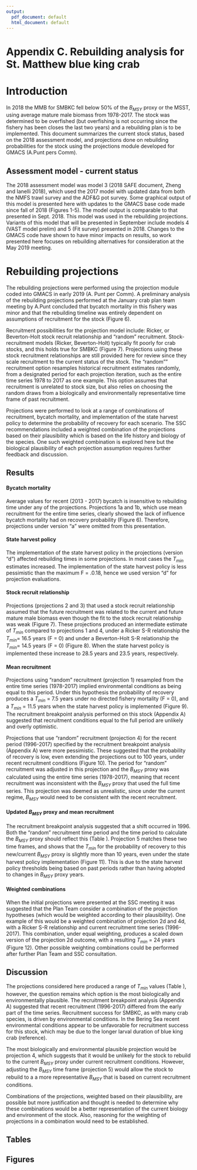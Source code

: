 ```yaml
---
output:
  pdf_document: default
  html_document: default
---
```

# Appendix C. Rebuilding analysis for St. Matthew blue king crab 

# Introduction
In 2018 the MMB for SMBKC fell below 50% of the $B_{MSY}$ proxy or the MSST, using average mature male biomass from 1978-2017. The stock was determined to be overfished (but overfishing is not occurring since the fishery has been closes the last two years) and a rebuilding plan is to be implemented. This document summarizes the current stock status, based on the 2018 assessment model, and projections done on rebuilding probabilities for the stock using the projections module developed for GMACS (A.Punt pers Comm). 

## Assessment model - current status
The 2018 assessment model was model 3 (2018 SAFE document, Zheng and Ianelli 2018), which used the 2017 model with updated data from both the NMFS trawl survey and the ADF&G pot survey. Some graphical output of this model is presented here with updates to the GMACS base code made since fall of 2018 (Figures 1-5). The model output is comparable to that presented in Sept. 2018. This model was used in the rebuilding projections. Variants of this model that will be presented in September include models 4 (VAST model prelim) and 5 (Fit survey) presented in 2018. Changes to the GMACS code have shown to have minor impacts on results, so work presented here focuses on rebuilding alternatives for consideration at the May 2019 meeting.


# Rebuilding projections
The rebuilding projections were performed using the projection module coded into GMACS in early 2019 (A. Punt per Comm). 
A preliminary analysis of the rebuilding projections performed at the January crab plan team meeting by A.Punt concluded that bycatch mortality in this fishery was minor and that the rebuilding timeline was entirely dependent on assumptions of recruitment for the stock (Figure 6). 

Recruitment possibilities for the projection model include: Ricker, or Beverton-Holt stock recruit relationship and "random" recruitment. Stock-recruitment models (Ricker, Beverton-Holt) typically fit poorly for crab stocks, and this holds true for SMBKC (Figure 7). Projections using these stock recruitment relationships are still provided here for review since they scale recruitment to the current status of the stock. The "random"" recruitment option resamples historical recruitment estimates randomly, from a designated period for each projection iteration, such as the entire time series 1978 to 2017 as one example. This option assumes that recruitment is unrelated to stock size, but also relies on choosing the random draws from a biologically and environmentally representative time frame of past recruitment. 

Projections were performed to look at a range of combinations of recruitment, bycatch mortality, and implementation of the state harvest policy to determine the probability of recovery for each scenario. The SSC recommendations included a weighted combination of the projections based on their plausibility which is based on the life history and biology of the species. One such weighted combination is explored here but the biological plausibility of each projection assumption requires further feedback and discussion.

\begin{table}[ht]
\centering
\caption{Projections performed with associated recruitment assumptions.} 
\label{tab:projections}
\begin{tabular}{lcccccccc}
  \hline
  Projection & recruitment & $B_\mathit{MSY}$ proxy & recruitment years \\ 
  \hline
  1 & random recruitment & 1978-2017 & 1978-2017 \\ 
  2 & Ricker & 1978-2017 &  \\ 
  3 & Beverton-Holt & 1978-2017 &  \\ 
  4 & random recruitment & 1978-2017 & 1996-2017 \\ 
  5 & random recruitment & 1996-2017 & 1996-2017 \\ 
  6 & random recruitment & 1978-2017 & 1999-2017 \\ 
  7 & random recruitment & 1978-2017 & 1989-2017 \\ 
  \hline
\end{tabular}
\end{table}

\begin{table}[ht]
\centering
\caption{Versions for each of the projections in Table \ref{tab:projections}.} 
\label{tab:versions}
\begin{tabular}{lcccccccc}
  \hline
  Version & Bycatch mortality & SOA harvest policy \\ 
  \hline
  a &  0 & no \\ 
  b &  present (2013-2017) & no \\  
  c &  0 & yes \\ 
  d &  present (2013-2017) & yes \\ 
  \hline
\end{tabular}
\end{table}


## Results

#### Bycatch mortality 
Average values for recent (2013 - 2017) bycatch is insensitive to rebuilding time under any of the projections. Projections 1a and 1b, which use mean recruitment for the entire time series, clearly showed the lack of influence bycatch mortality had on recovery probability (Figure 6). Therefore, projections under version "a" were omitted from this presentation. 

#### State harvest policy
The implementation of the state harvest policy in the projections (version "d") affected rebuilding times in some projections. 
In most cases the $T_{min}$ estimates increased. The implementation of the state harvest policy is less pessimistic than the maximum F = .0.18, hence we used version "d" for projection evaluations. 

#### Stock recruit relationship 
Projections (projections 2 and 3) that used a stock recruit relationship assumed that the future recruitment was related to the current and future mature male biomass even though the fit to the stock recruit relationship was weak (Figure 7). These projections produced an intermediate estimate of $T_{min}$ compared to projections 1 and 4, under a Ricker S-R relationship the $T_{min}$= 16.5 years (F = 0) and under a Beverton-Holt S-R relationship the $T_{min}$= 14.5 years (F = 0) (Figure 8). When the state harvest policy is implemented these increase to 28.5 years and 23.5 years, respectively. 

#### Mean recruitment 
Projections using "random" recruitment (projection 1) resampled from the entire time series (1978-2017) implied environmental conditions as being equal to this period. Under this hypothesis the probability of recovery produces a $T_{min}$ = 7.5 years under no directed fishery mortality (F = 0), and a $T_{min}$ = 11.5 years when the state harvest policy is implemented (Figure 9). The recruitment breakpoint analysis performed on this stock (Appendix A) suggested that recruitment conditions equal to the full period are unlikely and overly optimistic. 

Projections that use "random" recruitment (projection 4) for the recent period (1996-2017) specified by the recruitment breakpoint analysis (Appendix A) were more pessimistic. These suggested that the probability of recovery is low, even extending the projections out to 100 years, under recent recruitment conditions (Figure 10). The period for "random" recruitment was adjusted in this projection and the $B_{MSY}$ proxy was calculated using the entire time series (1978-2017), meaning that recent recruitment was inconsistent with the $B_{MSY}$ proxy that used the full time series. This projection was deemed as unrealistic, since under the current regime, $B_{MSY}$ would need to be consistent with the recent recruitment.


#### Updated $B_{MSY}$ proxy and mean recruitment
The recruitment breakpoint analysis suggested that a shift occurred in 1996. Both the "random" recruitment time period and the time period to calculate the $B_{MSY}$ proxy should reflect this (Table \ref{tab:B_msy proxy}). Projection 5 matches these two time frames, and shows that the $T_{min}$ for the probability of recovery to this new/current $B_{MSY}$ proxy is slightly more than 10 years, even under the state harvest policy implementation (Figure 11). This is due to the state harvest policy thresholds being based on past periods rather than having adopted to changes in $B_{MSY}$ proxy years.


#### Weighted combinations
When the initial projections were presented at the SSC meeting it was suggested that the Plan Team consider a combination of the projection hypotheses (which would be weighted according to their plausibility). One example of this would be a weighted combination of projection 2d and 4d, with a Ricker S-R relationship and current recruitment time series (1996-2017). This combination, under equal weighting, produces a scaled down version of the projection 2d outcome, with a resulting $T_{min}$ = 24 years (Figure 12). Other possible weighting combinations could be performed after further Plan Team and SSC consultation. 

## Discussion
The projections considered here produced a range of $T_{min}$ values (Table \ref{tab:t_min}), however, the question remains which option is the most biologically and environmentally plausible. The recruitment breakpoint analysis (Appendix A) suggested that recent recruitment (1996-2017) differed from the early part of the time series. Recruitment success for SMBKC, as with many crab species, is driven by environmental conditions. In the Bering Sea recent environmental conditions appear to be unfavorable for recruitment success for this stock, which may be due to the longer larval duration of blue king crab (reference). 

The most biologically and environmental plausible projection would be projection 4, which suggests that it would be unlikely for the stock to rebuild to the current $B_{MSY}$ proxy under current recruitment conditions. However, adjusting the $B_{MSY}$ time frame (projection 5) would allow the stock to rebuild to a a more representative $B_{MSY}$ that is based on current recruitment conditions. 

Combinations of the projections, weighted based on their plausibility, are possible but more justification and thought is needed to determine why these combinations would be a better representation of the current biology and environment of the stock. Also, reasoning for the weighting of projections in a combination would need to be established. 


## Tables 


\begin{table}[ht]
\centering
\caption{$B_{MSY}$ proxy options for 2018 model 3, all Tier 4b.} 
\label{tab:B_msy proxy}
\begin{tabular}{lcccccccc}
  \hline
  Year & Basis for $B_\mathit{MSY}$ & $B_\mathit{MSY}$ proxy & MSST & Biomass($MMB_{mating}$) & B/$B_{MSY}$ & $F_{OFL}$ & M \\ 
  \hline
  2018/19 & 1978-2017 & 3.48 & 1.74 & 1.09 & 0.31 & 0.041 & 0.18 \\ 
  2018/19 & 1978-2017 & 2.03 & 1.015 & 1.08 & 0.53 & 0.087 & 0.18 \\ 
  \hline
\end{tabular}
\end{table}


\begin{table}[ht]
\centering
\caption{$T_{min}$ for each projection version d with no directed fishing (F=0).} 
\label{tab:t_min}
\begin{tabular}{lcccccccc}
  \hline
  Projection & recruitment & $B_\mathit{MSY}$ proxy & recruitment yrs & $T_{min}$ \\ 
  \hline
  1 & random recruitment & 1978-2017 & 1978-2017 & 7.5 years \\ 
  2 & ricker & 1979-2017 &  & 16.5 years \\
  3 & Beverton-Holt & 1979-2017 &  & 14.5 years \\
  4 & random recruitment & 1978-2017 & 1996-2017 & 100+ years \\
  5 & random recruitment & 1996-2017 & 1996-2017 & 10.5 years \\
  6 & random recruitment & 1978-2017 & 1999-2017 & 100+ years \\
  7 & random recruitment & 1978-2017 & 1989-2017 & 10 years \\
  \hline
\end{tabular}
\end{table}

\pagebreak 

## Figures